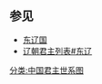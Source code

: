 <center>
{{chart/start}}
{{chart| |,|-|-|-|-|-|-|-|.| |}}
{{chart| Lg |-| Yl | | Tl |Lg=[[耶律留哥|耶律留哥]]<br>1165-'''1213-1220'''|Yl=[[姚里氏|姚-{里氏}-]]<br>?-1220-1226-?|Tl=[[耶律廝不|耶律廝不]]<br>?-'''1216'''}}
{{chart| |!| | | | | | | |:| |}}
{{chart| Pd | | | | | | Ld |Pd=[[耶律薛阇|耶律薛阇]]<br>1193-'''1226-1238'''|Ld=[[耶律金山|耶律金山]]<br>？-'''1217'''}}
{{chart| |!| | | | | | | |:| |}}
{{chart| Hl | | | | | | Il |Hl=[[耶律收国奴|耶律收国奴]]<br>1215-'''1238-1259'''|Il=[[耶律統古與|耶律統古與]]<br>？-'''1217'''}}
{{chart| |!| | | | | | | |:| |}}
{{chart| Hl | | | | | | Il |Hl=[[耶律古乃|耶律古乃]]<br>1234-'''1259-1269'''|Il=[[耶律喊舍|耶律喊舍]]<br>？-'''1217-1219'''}}
{{chart/end}}
</center>
==参见==
*[[东辽国|东辽国]] 
*[[辽朝君主列表#东辽|辽朝君主列表#东辽]] 

{{中国君主世系图}}

[[分类:中国君主世系图|分类:中国君主世系图]]